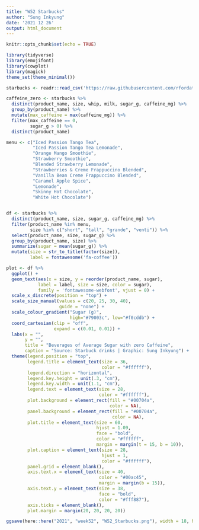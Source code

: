 ```yaml
---
title: "W52 Starbucks"
author: "Sung Inkyung"
date: '2021 12 26'
output: html_document
---
```


```r
knitr::opts_chunk$set(echo = TRUE)
```

```r
library(tidyverse)
library(emojifont)
library(cowplot)
library(magick)
theme_set(theme_minimal())
```


```r
starbucks <- readr::read_csv('https://raw.githubusercontent.com/rfordatascience/tidytuesday/master/data/2021/2021-12-21/starbucks.csv')

caffeine_zero <- starbucks %>% 
  distinct(product_name, size, whip, milk, sugar_g, caffeine_mg) %>% 
  group_by(product_name) %>% 
  mutate(max_caffeine = max(caffeine_mg)) %>% 
  filter(max_caffeine == 0,
         sugar_g > 0) %>% 
  distinct(product_name)

```


```r
menu <- c("Iced Passion Tango Tea",
          "Iced Passion Tango Tea Lemonade",
          "Orange Mango Smoothie",
          "Strawberry Smoothie",
          "Blended Strawberry Lemonade",
          "Strawberries & Creme Frappuccino Blended",
          "Vanilla Bean Creme Frappuccino Blended",
          "Caramel Apple Spice",
          "Lemonade",
          "Skinny Hot Chocolate",
          "White Hot Chocolate")


df <- starbucks %>% 
  distinct(product_name, size, sugar_g, caffeine_mg) %>%
  filter(product_name %in% menu,
         size %in% c("short", "tall", "grande", "venti")) %>% 
  select(product_name, size, sugar_g) %>% 
  group_by(product_name, size) %>% 
  summarize(sugar = mean(sugar_g)) %>% 
  mutate(size = str_to_title(factor(size)),
         label = fontawesome('fa-coffee'))


```


```r
plot <- df %>% 
  ggplot() +
  geom_text(aes(x = size, y = reorder(product_name, sugar),
            label = label, size = size, color = sugar),
            family = 'fontawesome-webfont', vjust = 0) +
  scale_x_discrete(position = "top") +
  scale_size_manual(values = c(20, 25, 30, 40),
                    guide = "none") +
  scale_colour_gradient("Sugar (g)", 
                        high="#79003c", low="#f0cddb") +
  coord_cartesian(clip = "off",
                  expand = c(0.01, 0.01)) +
  labs(x = "",
       y = "",
       title = "Beverages of Average Sugar with zero Caffeine",
       caption = "Source: Starbuck drinks | Graphic: Sung Inkyung") +
  theme(legend.position = "top",
        legend.title = element_text(size = 36,
                                    color = "#ffffff"),
        legend.direction = "horizontal",
        legend.key.height = unit(.3, "cm"),
        legend.key.width = unit(1.1, "cm"),
        legend.text = element_text(size = 28,
                                   color = "#ffffff"),
        plot.background = element_rect(fill = "#00704a",
                                       color = NA),
        panel.background = element_rect(fill = "#00704a",
                                        color = NA),
        plot.title = element_text(size = 60,
                                  hjust = 1.09,
                                  face = "bold",
                                  color = "#ffffff",
                                  margin = margin(t = 15, b = 10)),
        plot.caption = element_text(size = 28,
                                    hjust = 1,
                                    color = "#ffffff"),
        panel.grid = element_blank(),
        axis.text.x = element_text(size = 40,
                                   color = "#00ac45",
                                   margin = margin(b = 15)),
        axis.text.y = element_text(size = 38,
                                   face = "bold",
                                   color = "#fff887"),
        axis.ticks = element_blank(),
        plot.margin = margin(20, 20, 20, 20))

ggsave(here::here("2021", "week52", "W52_Starbucks.png"), width = 18, height = 24, units ="cm", type = "cairo", dpi = 300)
  
```

